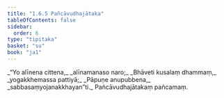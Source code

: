 ```yaml
---
title: "1.6.5 Pañcāvudhajātaka"
tableOfContents: false
sidebar:
  order: 6
type: "tipitaka"
basket: "su"
book: "ja1"
---
```



<DynamicBreadcrumb />

<Division number="55" book="ja1">

<Paragraph number="121" type="verses" book="ja1">
_“Yo alīnena cittena,_  
_alīnamanaso naro;_  
_Bhāveti kusalaṃ dhammaṃ,_  
_yogakkhemassa pattiyā;_  
_Pāpuṇe anupubbena,_  
_sabbasaṃyojanakkhayan”ti._  


</Paragraph>
</Division>

<Paragraph number="122" type="center" book="ja1">
Pañcāvudhajātakaṃ pañcamaṃ.
</Paragraph>